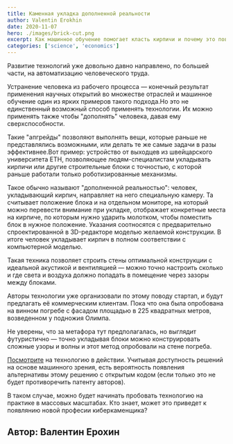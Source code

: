 ```yaml
---
title: Каменная укладка дополненной реальности
author: Valentin Erokhin
date: 2020-11-07
hero: ./images/brick-cut.png
excerpt: Как машинное обучение помогает класть кирпичи и почему это повлияет на современную экономику
categories: ['science', 'economics']
---
```


Развитие технологий уже довольно давно направлено, по большей части, на автоматизацию человеческого труда. 

Устранение человека из рабочего процесса — конечный результат применения научных открытий во множестве отраслей и машинное обучение один из ярких примеров такого подхода.Но это не единственный возможный способ применять технологии. Их можно применять также чтобы "дополнять" человека, давая ему сверхспособности. 

Такие "апгрейды" позволяют выполнять вещи, которые раньше не представлялись возможными, или делать те же самые задачи в разы эффективнее.Вот пример: устройство от выходцев из швейцарского университета ETH, позволяющее людям-специалистам укладывать кирпичи или другие строительные блоки с точностью, с которой раньше работали только роботизированные механизмы.

Такое обычно называют "дополненной реальностью":  человек, укладывающий кирпич, направляет на него специальную камеру. Та считывает положение блока и на отдельном мониторе, на который можно перевести внимание при укладке, отображает конкретные места на кирпиче, по которым нужно ударить молотком, чтобы поместить блок в нужное положение. Указания соотносятся с предварительно спроектированной в 3D-редакторе моделью желаемой конструкции. В итоге человек укладывает кирпич в полном соответствии с компьютерной моделью. 

Такая техника позволяет строить стены оптимальной конструкции с идеальной акустикой и вентиляцией — можно точно настроить сколько и где света и воздуха должно попадать в помещение через зазоры между блоками.

Авторы технологии уже организовали по этому поводу стартап, и будут предлагать её коммерческим клиентам. Пока что она была опробована на винном погребе с фасадом площадью в 225 квадратных метров, возведенном у подножия Олимпа.

Не уверены, что за метафора тут предполагалась, но выглядит футуристично — точно укладывая блоки можно конструировать сложные узоры и волны и этот метод опробовали на стене погреба. 

[Посмотрите](https://www.youtube.com/watch?v=_v0SX6Z30gE) на технологию в действии. Учитывая доступность решений на основе машинного зрения, есть вероятность появления альтернативы этому решению с открытым кодом (если только это не будет противоречить патенту авторов). 

В таком случае, можно будет начинать пробовать технологию на практике в массовых масштабах. Кто знает, может это приведет к появлянию новой професии киберкаменщика?

## Автор: Валентин Ерохин